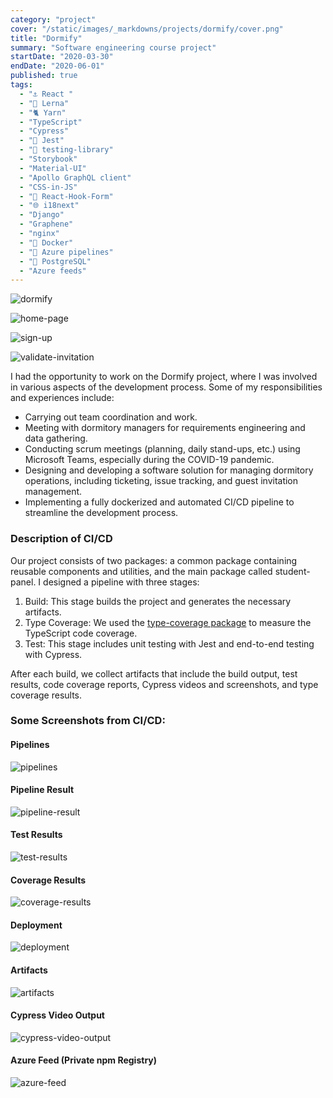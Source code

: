 ```yaml
---
category: "project"
cover: "/static/images/_markdowns/projects/dormify/cover.png"
title: "Dormify"
summary: "Software engineering course project"
startDate: "2020-03-30"
endDate: "2020-06-01"
published: true
tags:
  - "⚓ React "
  - "🐍 Lerna"
  - "🐈 Yarn"
  - "TypeScript"
  - "Cypress"
  - "👢 Jest"
  - "🐙 testing-library"
  - "Storybook"
  - "Material-UI"
  - "Apollo GraphQL client"
  - "CSS-in-JS"
  - "📄 React-Hook-Form"
  - "🌐 i18next"
  - "Django"
  - "Graphene"
  - "nginx"
  - "🐳 Docker"
  - "🚀 Azure pipelines"
  - "🐘 PostgreSQL"
  - "Azure feeds"
---
```


![dormify](/static/images/_markdowns/projects/dormify/cover.png)

![home-page](/static/images/_markdowns/projects/dormify/home-page2.png)

![sign-up](/static/images/_markdowns/projects/dormify/sign-up.png)

![validate-invitation](/static/images/_markdowns/projects/dormify/validate-invitation.png)

I had the opportunity to work on the Dormify project, where I was involved in various aspects of the development process. Some of my responsibilities and experiences include:

- Carrying out team coordination and work.
- Meeting with dormitory managers for requirements engineering and data gathering.
- Conducting scrum meetings (planning, daily stand-ups, etc.) using Microsoft Teams, especially during the COVID-19 pandemic.
- Designing and developing a software solution for managing dormitory operations, including ticketing, issue tracking, and guest invitation management.
- Implementing a fully dockerized and automated CI/CD pipeline to streamline the development process.

### Description of CI/CD

Our project consists of two packages: a common package containing reusable components and utilities, and the main package called student-panel. I designed a pipeline with three stages:

1. Build: This stage builds the project and generates the necessary artifacts.
2. Type Coverage: We used the [type-coverage package](https://github.com/plantain-00/type-coverage) to measure the TypeScript code coverage.
3. Test: This stage includes unit testing with Jest and end-to-end testing with Cypress.

After each build, we collect artifacts that include the build output, test results, code coverage reports, Cypress videos and screenshots, and type coverage results.

### Some Screenshots from CI/CD:

#### Pipelines

![pipelines](/static/images/_markdowns/projects/dormify/pipelines.png)

#### Pipeline Result

![pipeline-result](/static/images/_markdowns/projects/dormify/pipeline-result.png)

#### Test Results

![test-results](/static/images/_markdowns/projects/dormify/test-results.png)

#### Coverage Results

![coverage-results](/static/images/_markdowns/projects/dormify/coverage-results.png)

#### Deployment

![deployment](/static/images/_markdowns/projects/dormify/deployment.png)

#### Artifacts

![artifacts](/static/images/_markdowns/projects/dormify/artifacts.png)

#### Cypress Video Output

![cypress-video-output](/static/images/_markdowns/projects/dormify/cypress-video-output.png)

#### Azure Feed (Private npm Registry)

![azure-feed](/static/images/_markdowns/projects/dormify/feeds.png)
